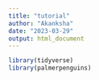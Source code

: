 ```yaml
---
title: "tutorial"
author: "Akanksha"
date: "2023-03-29"
output: html_document
---
```

```r

library(tidyverse) 
library(palmerpenguins)

```


